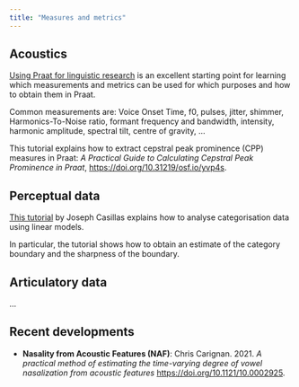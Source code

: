 ```yaml
---
title: "Measures and metrics"
---
```


## Acoustics

[Using Praat for linguistic research](https://github.com/stylerw/usingpraat) is an excellent starting point for learning which measurements and metrics can be used for which purposes and how to obtain them in Praat.

Common measurements are: Voice Onset Time, f0, pulses, jitter, shimmer, Harmonics-To-Noise ratio, formant frequency and bandwidth, intensity, harmonic amplitude, spectral tilt, centre of gravity, ...

This tutorial explains how to extract cepstral peak prominence (CPP) measures in Praat: *A Practical Guide to Calculating Cepstral Peak Prominence in Praat*, <https://doi.org/10.31219/osf.io/yvp4s>.

## Perceptual data

[This tutorial](https://www.jvcasillas.com/posts/2021-05-15_logistic_regression_and_phonemic_boundaries/) by Joseph Casillas explains how to analyse categorisation data using linear models.

In particular, the tutorial shows how to obtain an estimate of the category boundary and the sharpness of the boundary.

## Articulatory data

... 

## Recent developments

- **Nasality from Acoustic Features (NAF)**: Chris Carignan. 2021. *A practical method of estimating the time-varying degree of vowel nasalization from acoustic features* <https://doi.org/10.1121/10.0002925>.
